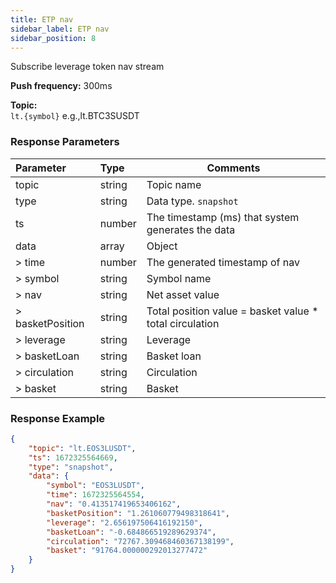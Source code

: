 ```yaml
---
title: ETP nav
sidebar_label: ETP nav
sidebar_position: 8
---
```


Subscribe leverage token nav stream

**Push frequency:** 300ms

**Topic:**<br/>
`lt.{symbol}` e.g.,lt.BTC3SUSDT

### Response Parameters
| Parameter | Type | Comments|
|:----- |:-----|----- |
|topic |string |Topic name |
|type |string |Data type. `snapshot` |
|ts |number |The timestamp (ms) that system generates the data |
|data |array |Object |
|> time |number |The generated timestamp of nav |
|> symbol |string |Symbol name |
|> nav |string |Net asset value |
|> basketPosition |string |Total position value = basket value * total circulation |
|> leverage |string |Leverage |
|> basketLoan |string |Basket loan  |
|> circulation |string |Circulation |
|> basket |string |Basket |

### Response Example

```json
{
    "topic": "lt.EOS3LUSDT",
    "ts": 1672325564669,
    "type": "snapshot",
    "data": {
        "symbol": "EOS3LUSDT",
        "time": 1672325564554,
        "nav": "0.413517419653406162",
        "basketPosition": "1.261060779498318641",
        "leverage": "2.656197506416192150",
        "basketLoan": "-0.684866519289629374",
        "circulation": "72767.309468460367138199",
        "basket": "91764.000000292013277472"
    }
}
```